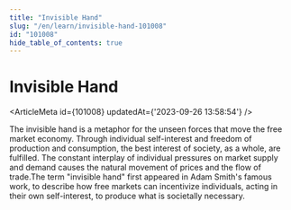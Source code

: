 ```yaml
---
title: "Invisible Hand"
slug: "/en/learn/invisible-hand-101008"
id: "101008"
hide_table_of_contents: true
---
```



# Invisible Hand

<ArticleMeta id={101008} updatedAt={'2023-09-26 13:58:54'} />
<div className='border-solid border-b border-t-0 my-4 border-[var(--ifm-color-gray-300)]' />

The invisible hand is a metaphor for the unseen forces that move the free market economy. Through individual self-interest and freedom of production and consumption, the best interest of society, as a whole, are fulfilled. The constant interplay of individual pressures on market supply and demand causes the natural movement of prices and the flow of trade.The term "invisible hand" first appeared in Adam Smith's famous work, to describe how free markets can incentivize individuals, acting in their own self-interest, to produce what is societally necessary.
